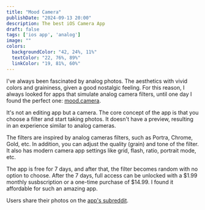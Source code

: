 ```yaml
---
title: "Mood Camera"
publishDate: "2024-09-13 20:00"
description: The best iOS Camera App
draft: false
tags: ['ios app', 'analog']
image: ""
colors:
  backgroundColor: "42, 24%, 11%"
  textColor: "22, 76%, 89%"
  linkColor: "19, 81%, 60%"
---
```


I've always been fascinated by analog photos. The aesthetics with vivid colors and graininess, given a good nostalgic feeling. For this reason, I always looked for apps that simulate analog camera filters, until one day I found the perfect one: <a href="https://mood.camera" target="_blank">mood.camera</a>.

<figure>
    <ImageZoom client:load src="/uploads/images/notes/mood-camera.jpg" alt="Mood Camera" />
</figure>

It's not an editing app but a camera. The core concept of the app is that you choose a filter and start taking photos. It doesn't have a preview, resulting in an experience similar to analog cameras.

The filters are inspired by analog cameras filters, such as Portra, Chrome, Gold, etc. In addition, you can adjust the quality (grain) and tone of the filter. It also has modern camera app settings like grid, flash, ratio, portrait mode, etc.

The app is free for 7 days, and after that, the filter becomes random with no option to choose. After the 7 days, full access can be unlocked with a $1.99 monthly susbscription or a one-time purchase of $14.99. I found it affordable for such an amazing app.

Users share their photos on the <a href="https://reddit.com/r/moodcamera" target="_blank">app's subreddit</a>.